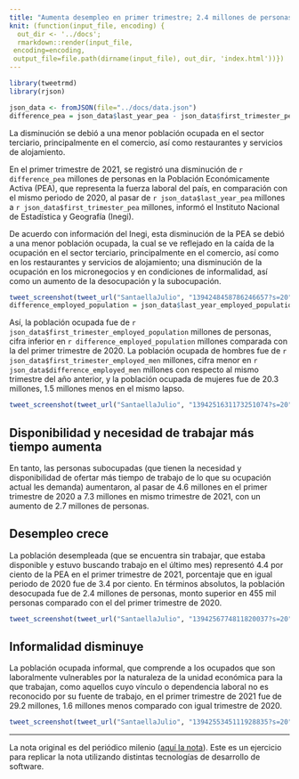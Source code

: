 ```yaml
---
title: "Aumenta desempleo en primer trimestre; 2.4 millones de personas están desocupadas"
knit: (function(input_file, encoding) {
  out_dir <- '../docs';
  rmarkdown::render(input_file,
 encoding=encoding,
 output_file=file.path(dirname(input_file), out_dir, 'index.html'))})
---
```


```r
library(tweetrmd)
library(rjson)
```

```r
json_data <- fromJSON(file="../docs/data.json")
difference_pea = json_data$last_year_pea - json_data$first_trimester_pea
```

La disminución se debió a una menor población ocupada en el sector terciario, principalmente en el
comercio, así como restaurantes y servicios de alojamiento.

En el primer trimestre de 2021, se registró una disminución de `r difference_pea` millones de
personas en la Población Económicamente Activa (PEA), que representa la fuerza laboral del país, en
comparación con el mismo periodo de 2020, al pasar de `r json_data$last_year_pea` millones a
`r json_data$first_trimester_pea` millones, informó el Instituto Nacional de Estadística y
Geografía (Inegi).

De acuerdo con información del Inegi, esta disminución de la PEA se debió a una menor población
ocupada, la cual se ve reflejado en la caída de la ocupación en el sector terciario, principalmente
en el comercio, así como en los restaurantes y servicios de alojamiento; una disminución de la
ocupación en los micronegocios y en condiciones de informalidad, así como un aumento de la
desocupación y la subocupación.

```r
tweet_screenshot(tweet_url("SantaellaJulio", "1394248458786246657?s=20"))
difference_employed_population = json_data$last_year_employed_population - json_data$first_trimester_employed_population
```

Así, la población ocupada fue de `r json_data$first_trimester_employed_population` millones de
personas, cifra inferior en `r difference_employed_population` millones comparada con la del primer
trimestre de 2020. La población ocupada de hombres fue de `r json_data$first_trimester_employed_men` 
millones, cifra menor en `r json_data$difference_employed_men` millones con
respecto al mismo trimestre del año anterior, y la población ocupada de mujeres fue de 20.3 millones,
1.5 millones menos en el mismo lapso.

```r
tweet_screenshot(tweet_url("SantaellaJulio", "1394251631173251074?s=20"))
```

## Disponibilidad y necesidad de trabajar más tiempo aumenta

En tanto, las personas subocupadas (que tienen la necesidad y disponibilidad de ofertar más tiempo de trabajo de lo que su ocupación actual les demanda) aumentaron, al pasar de 4.6 millones en el primer trimestre de 2020 a 7.3 millones en mismo trimestre de 2021, con un aumento de 2.7 millones de personas.

## Desempleo crece

La población desempleada (que se encuentra sin trabajar, que estaba disponible y estuvo buscando trabajo en el último mes) representó 4.4 por ciento de la PEA en el primer trimestre de 2021, porcentaje que en igual periodo de 2020 fue de 3.4 por ciento. En términos absolutos, la población desocupada fue de 2.4 millones de personas, monto superior en 455 mil personas comparado con el del primer trimestre de 2020.

```r
tweet_screenshot(tweet_url("SantaellaJulio", "1394256774811820037?s=20"))
```

## Informalidad disminuye

La población ocupada informal, que comprende a los ocupados que son laboralmente vulnerables por la naturaleza de la unidad económica para la que trabajan, como aquellos cuyo vínculo o dependencia laboral no es reconocido por su fuente de trabajo, en el primer trimestre de 2021 fue de 29.2 millones, 1.6 millones menos comparado con igual trimestre de 2020.

```r
tweet_screenshot(tweet_url("SantaellaJulio", "1394255345111928835?s=20"))
```

---
La nota original es del periódico milenio ([aquí la nota](https://www.milenio.com/negocios/aumenta-desempleo-en-mexico-durante-el-primer-trimestre-inegi)). Este es un ejercicio para replicar la nota utilizando distintas tecnologías de desarrollo de software.